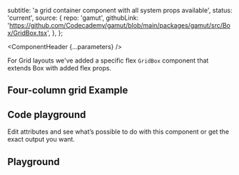 


  subtitle: 'a grid container component with all system props available',
  status: 'current',
  source: {
    repo: 'gamut',
    githubLink:
      'https://github.com/Codecademy/gamut/blob/main/packages/gamut/src/Box/GridBox.tsx',
  },
};

<Meta of={GridBoxStories} />

<ComponentHeader {...parameters} />

For Grid layouts we&apos;ve added a specific flex <code>GridBox</code>
component that extends <LinkTo component="Box">Box</LinkTo> with added flex props.

## Four-column grid Example

<Story of={GridBoxStories.FourColumnGrid} />

## Code playground

Edit attributes and see what’s possible to do with this component or get the exact output you want.

## Playground

<Canvas sourceState="shown">
  <Story of={GridBoxStories.Default} />
</Canvas>

<Controls />
